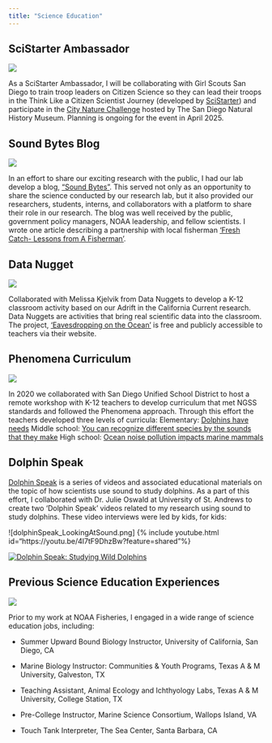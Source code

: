 ```yaml
---
title: "Science Education"
---
```


## SciStarter Ambassador

::: {layout="[30,70]"}
![](images/badge-ambassador.png)

As a SciStarter Ambassador, I will be collaborating with Girl Scouts San Diego to train troop leaders on Citizen Science so they can lead their troops in the Think Like a Citizen Scientist Journey (developed by [SciStarter](https://scistarter.org/ambassador/228216)) and participate in the [City Nature Challenge](https://www.sdnhm.org/education/community-science/city-nature-challenge/) hosted by The San Diego Natural History Museum. Planning is ongoing for the event in April 2025.
:::

## Sound Bytes Blog

::: {layout="[40,60]"}
![](images/blogSnp.jpg)

In an effort to share our exciting research with the public, I had our lab develop a blog, ["Sound Bytes"](https://www.fisheries.noaa.gov/taxonomy/term/1000356091). This served not only as an opportunity to share the science conducted by our research lab, but it also provided our researchers, students, interns, and collaborators with a platform to share their role in our research. The blog was well received by the public, government policy managers, NOAA leadership, and fellow scientists. I wrote one article describing a partnership with local fisherman ['Fresh Catch- Lessons from A Fisherman'](https://www.fisheries.noaa.gov/science-blog/sound-bytes-fresh-catch-lessons-fisherman).
:::

## Data Nugget

::: {layout="[30,70]"}
![](images/DataNuggets.png)

Collaborated with Melissa Kjelvik from Data Nuggets to develop a K-12 classroom activity based on our Adrift in the California Current research. Data Nuggets are activities that bring real scientific data into the classroom. The project, ['Eavesdropping on the Ocean'](https://datanuggets.org/2024/04/eavesdropping-on-the-ocean/) is free and publicly accessible to teachers via their website.
:::

## Phenomena Curriculum

::: {layout="[30,70]"}
![](images/sdcoe-logo-color.png)

In 2020 we collaborated with San Diego Unified School District to host a remote workshop with K-12 teachers to develop curriculum that met NGSS standards and followed the Phenomena approach. Through this effort the teachers developed three levels of curricula: Elementary: [Dolphins have needs](https://drive.google.com/file/d/1VE2-jXCJet4iO_4bWywwW0dPtOK1BcLA/view) Middle school: [You can recognize different species by the sounds that they make](https://drive.google.com/file/d/1MsorXXkcHk8YNyHgldJ_-ApASLcEkoJy/view) High school: [Ocean noise pollution impacts marine mammals](https://drive.google.com/file/d/17qMPka0tTKjmF8jlAQD24QiWRzs3E9P4/view)
:::

## Dolphin Speak

[Dolphin Speak](https://dolphinspeak.wp.st-andrews.ac.uk/) is a series of videos and associated educational materials on the topic of how scientists use sound to study dolphins.  As a part of this effort, I collaborated with Dr. Julie Oswald at University of St. Andrews to create two 'Dolphin Speak' videos related to my research using sound to study dolphins. These video interviews were led by kids, for kids:

![dolphinSpeak_LookingAtSound.png]  {% include youtube.html id="https://youtu.be/4l7tF9DhzBw?feature=shared"%}

[![Dolphin Speak: Studying Wild Dolphins](dolphinSpeak_StudyingWildDolphins.png)](https://youtube.html/watch?v=mf9fOj6KiOk&list=PL8-OXI7OLdVof0zQPU-2ipVGvbQ6S0Ngc&index=2)




## Previous Science Education Experiences

::: {layout="[40,60]"}
![](images/TAMUG_trawls2.jpg)

Prior to my work at NOAA Fisheries, I engaged in a wide range of science education jobs, including:
:::

-   Summer Upward Bound Biology Instructor, University of California, San Diego, CA

-   Marine Biology Instructor: Communities & Youth Programs, Texas A & M University, Galveston, TX

-   Teaching Assistant, Animal Ecology and Ichthyology Labs, Texas A & M University, College Station, TX

-   Pre-College Instructor, Marine Science Consortium, Wallops Island, VA

-   Touch Tank Interpreter, The Sea Center, Santa Barbara, CA
